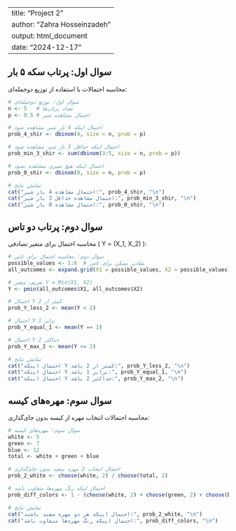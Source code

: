 
---
title: "Project 2"
author: "Zahra Hosseinzadeh"
output: html_document
date: "2024-12-17"
---

## سوال اول: پرتاب سکه ۵ بار

محاسبه احتمالات با استفاده از توزیع دوجمله‌ای:

```{r}
# سوال اول: توزیع دوجمله‌ای
n <- 5   # تعداد پرتاب‌ها
p <- 0.5 # احتمال مشاهده شیر

# احتمال اینکه 4 بار شیر مشاهده شود
prob_4_shir <- dbinom(4, size = n, prob = p)

# احتمال اینکه حداقل 3 بار شیر مشاهده شود
prob_min_3_shir <- sum(dbinom(3:5, size = n, prob = p))

# احتمال اینکه هیچ شیری مشاهده نشود
prob_0_shir <- dbinom(0, size = n, prob = p)

# نمایش نتایج
cat("احتمال مشاهده 4 بار شیر:", prob_4_shir, "\n")
cat("احتمال مشاهده حداقل 3 بار شیر:", prob_min_3_shir, "\n")
cat("احتمال مشاهده 0 بار شیر:", prob_0_shir, "\n")
```

## سوال دوم: پرتاب دو تاس

محاسبه احتمال برای متغیر تصادفی \( Y = \min(X_1, X_2) \):

```{r}
# سوال دوم: محاسبه احتمال برای تاس
possible_values <- 1:6  # مقادیر ممکن برای تاس
all_outcomes <- expand.grid(X1 = possible_values, X2 = possible_values)

# تعریف متغیر Y = Min(X1, X2)
Y <- pmin(all_outcomes$X1, all_outcomes$X2)

# احتمال Y کمتر از 2
prob_Y_less_2 <- mean(Y < 2)

# احتمال Y برابر 1
prob_Y_equal_1 <- mean(Y == 1)

# احتمال Y حداکثر 2
prob_Y_max_2 <- mean(Y <= 2)

# نمایش نتایج
cat("احتمال اینکه Y کمتر از 2 باشد:", prob_Y_less_2, "\n")
cat("احتمال اینکه Y برابر 1 باشد:", prob_Y_equal_1, "\n")
cat("احتمال اینکه Y حداکثر 2 باشد:", prob_Y_max_2, "\n")
```

## سوال سوم: مهره‌های کیسه

محاسبه احتمالات انتخاب مهره از کیسه بدون جای‌گذاری:

```{r}
# سوال سوم: مهره‌های کیسه
white <- 5
green <- 7
blue <- 12
total <- white + green + blue

# احتمال انتخاب 2 مهره سفید بدون جای‌گذاری
prob_2_white <- choose(white, 2) / choose(total, 2)

# احتمال اینکه رنگ مهره‌ها متفاوت باشد
prob_diff_colors <- 1 - (choose(white, 2) + choose(green, 2) + choose(blue, 2)) / choose(total, 2)

# نمایش نتایج
cat("احتمال اینکه هر دو مهره سفید باشند:", prob_2_white, "\n")
cat("احتمال اینکه رنگ مهره‌ها متفاوت باشد:", prob_diff_colors, "\n")
```